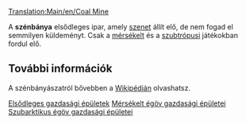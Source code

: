 [[Translation:Main/en/Coal Mine]]{{en/-}}
{{hu/Gazdasági épületek| név        = Szénbánya
| kép        = Coalmine.png
| klíma      = [[Main/en/Éghajlatok/Hu#Mérsékelt|Mérsékelt]], [[Main/en/Éghajlatok/Hu#Szubarktikus|szubarktikus]]
| elfogad    = Semmi
| előállít   = [[Main/hu/Szén|Szén]]
| megjegyzés = Nincs
}}

A '''szénbánya''' elsődleges ipar, amely [[Main/hu/Szén|szenet]] állít elő, de nem fogad el semmilyen küldeményt. Csak a [[Main/en/Éghajlatok/Hu#Mérsékelt|mérsékelt]] és a [[Main/en/Éghajlatok/Hu#Szubtrópusi|szubtrópusi]] játékokban fordul elő.

== További információk ==
A szénbányászatról bővebben a [http://hu.wikipedia.org/wiki/Bányászat#A_szénbányászat Wikipédián] olvashatsz.

{{hu/Navbox Gazdasági épületek}}

[[Category:hu/Elsődleges gazdasági épületek|Elsődleges gazdasági épületek]]
[[Category:hu/Mérsékelt égöv gazdasági épületei|Mérsékelt égöv gazdasági épületei]]
[[Category:hu/Szubarktikus égöv gazdasági épületei|Szubarktikus égöv gazdasági épületei]]